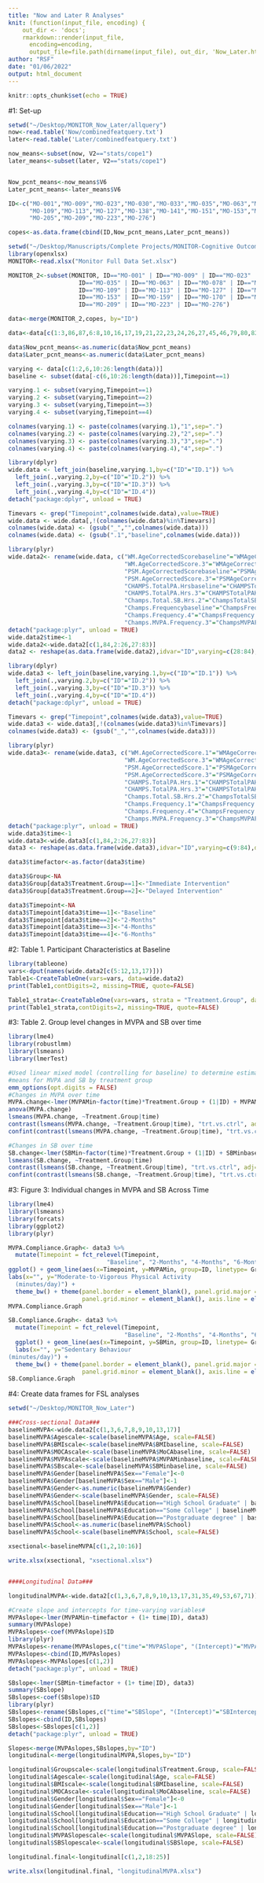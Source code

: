 ```yaml
---
title: "Now and Later R Analyses"
knit: (function(input_file, encoding) {
    out_dir <- 'docs';
    rmarkdown::render(input_file,
      encoding=encoding,
      output_file=file.path(dirname(input_file), out_dir, 'Now_Later.html'))})
author: "RSF"
date: "01/06/2022"
output: html_document
---
```


```r
knitr::opts_chunk$set(echo = TRUE)
```

#1: Set-up
```r
setwd("~/Desktop/MONITOR_Now_Later/allquery")
now<-read.table('Now/combinedfeatquery.txt')
later<-read.table('Later/combinedfeatquery.txt')

now_means<-subset(now, V2=="stats/cope1")
later_means<-subset(later, V2=="stats/cope1")


Now_pcnt_means<-now_means$V6
Later_pcnt_means<-later_means$V6

ID<-c("MO-001","MO-009","MO-023","MO-030","MO-033","MO-035","MO-063","MO-078","MO-095","MO-101","MO-106",
      "MO-109","MO-113","MO-127","MO-138","MO-141","MO-151","MO-153","MO-159","MO-170","MO-188","MO-190",
      "MO-205","MO-209","MO-223","MO-276")

copes<-as.data.frame(cbind(ID,Now_pcnt_means,Later_pcnt_means))

setwd("~/Desktop/Manuscripts/Complete Projects/MONITOR-Cognitive Outcomes/MONITOR-Data Analyses Original")
library(openxlsx)
MONITOR<-read.xlsx("Monitor Full Data Set.xlsx")

MONITOR_2<-subset(MONITOR, ID=="MO-001" | ID=="MO-009" | ID=="MO-023" | ID=="MO-030" | ID=="MO-033" |
                    ID=="MO-035" | ID=="MO-063" | ID=="MO-078" | ID=="MO-095" | ID=="MO-101" | ID=="MO-106" |
                    ID=="MO-109" | ID=="MO-113" | ID=="MO-127" | ID=="MO-138" | ID=="MO-141" | ID=="MO-151" | 
                    ID=="MO-153" | ID=="MO-159" | ID=="MO-170" | ID=="MO-188" | ID=="MO-190" | ID=="MO-205" |
                    ID=="MO-209" | ID=="MO-223" | ID=="MO-276")

data<-merge(MONITOR_2,copes, by="ID")

data<-data[c(1:3,86,87,6:8,10,16,17,19,21,22,23,24,26,27,45,46,79,80,82:85,20)]

data$Now_pcnt_means<-as.numeric(data$Now_pcnt_means)
data$Later_pcnt_means<-as.numeric(data$Later_pcnt_means)

varying <- data[c(1:2,6,10:26:length(data))]
baseline <- subset(data[-c(6,10:26:length(data))],Timepoint==1)

varying.1 <- subset(varying,Timepoint==1)
varying.2 <- subset(varying,Timepoint==2)
varying.3 <- subset(varying,Timepoint==3)
varying.4 <- subset(varying,Timepoint==4)

colnames(varying.1) <- paste(colnames(varying.1),"1",sep=".")
colnames(varying.2) <- paste(colnames(varying.2),"2",sep=".")
colnames(varying.3) <- paste(colnames(varying.3),"3",sep=".")
colnames(varying.4) <- paste(colnames(varying.4),"4",sep=".")

library(dplyr)
wide.data <- left_join(baseline,varying.1,by=c("ID"="ID.1")) %>% 
  left_join(.,varying.2,by=c("ID"="ID.2")) %>% 
  left_join(.,varying.3,by=c("ID"="ID.3")) %>%
  left_join(.,varying.4,by=c("ID"="ID.4"))
detach("package:dplyr", unload = TRUE)

Timevars <- grep("Timepoint",colnames(wide.data),value=TRUE)
wide.data <- wide.data[,!(colnames(wide.data)%in%Timevars)]
colnames(wide.data) <- (gsub("_","",colnames(wide.data)))
colnames(wide.data) <- (gsub(".1","baseline",colnames(wide.data)))

library(plyr)
wide.data2<- rename(wide.data, c("WM.AgeCorrectedScorebaseline"="WMAgeCorrectedScorebaseline","WM.AgeCorrectedScore.2"="WMAgeCorrectedScore.2",
                                 "WM.AgeCorrectedScore.3"="WMAgeCorrectedScore.3", "WM.AgeCorrectedScore.4"="WMAgeCorrectedScore.4",
                                 "PSM.AgeCorrectedScorebaseline"="PSMAgeCorrectedScorebaseline","PSM.AgeCorrectedScore.2"="PSMAgeCorrectedScore.2",
                                 "PSM.AgeCorrectedScore.3"="PSMAgeCorrectedScore.3", "PSM.AgeCorrectedScore.4"="PSMAgeCorrectedScore.4",
                                 "CHAMPS.TotalPA.Hrsbaseline"="CHAMPSTotalPAHrsbaseline","CHAMPS.TotalPA.Hrs.2"="CHAMPSTotalPAHrs.2",
                                 "CHAMPS.TotalPA.Hrs.3"="CHAMPSTotalPAHrs.3","CHAMPS.TotalPA.Hrs.4"="CHAMPSTotalPAHrs.4","Champs.Total.SB.Hrsbaseline"="ChampsTotalSBHrsbaseline",
                                 "Champs.Total.SB.Hrs.2"="ChampsTotalSBHrs.2","Champs.Total.SB.Hrs.3"="ChampsTotalSBHrs.3","Champs.Total.SB.Hrs.4"="ChampsTotalSBHrs.4",
                                 "Champs.Frequencybaseline"="ChampsFrequencybaseline", "Champs.Frequency.2"="ChampsFrequency.2", "Champs.Frequency.3"="ChampsFrequency.3",
                                 "Champs.Frequency.4"="ChampsFrequency.4","Champs.MVPA.Frequencybaseline"="ChampsMVPAFrequencybaseline","Champs.MVPA.Frequency.2"="ChampsMVPAFrequency.2",
                                 "Champs.MVPA.Frequency.3"="ChampsMVPAFrequency.3", "Champs.MVPA.Frequency.4"="ChampsMVPAFrequency.4"))
detach("package:plyr", unload = TRUE)
wide.data2$time<-1
wide.data2<-wide.data2[c(1,84,2:26,27:83)]
data2 <- reshape(as.data.frame(wide.data2),idvar="ID",varying=c(28:84),direction="long",sep=".") 

library(dplyr)
wide.data3 <- left_join(baseline,varying.1,by=c("ID"="ID.1")) %>% 
  left_join(.,varying.2,by=c("ID"="ID.2")) %>% 
  left_join(.,varying.3,by=c("ID"="ID.3")) %>%
  left_join(.,varying.4,by=c("ID"="ID.4"))
detach("package:dplyr", unload = TRUE)

Timevars <- grep("Timepoint",colnames(wide.data3),value=TRUE)
wide.data3 <- wide.data3[,!(colnames(wide.data3)%in%Timevars)]
colnames(wide.data3) <- (gsub("_","",colnames(wide.data3)))

library(plyr)
wide.data3<- rename(wide.data3, c("WM.AgeCorrectedScore.1"="WMAgeCorrectedScore.1","WM.AgeCorrectedScore.2"="WMAgeCorrectedScore.2",
                                 "WM.AgeCorrectedScore.3"="WMAgeCorrectedScore.3", "WM.AgeCorrectedScore.4"="WMAgeCorrectedScore.4",
                                 "PSM.AgeCorrectedScore.1"="PSMAgeCorrectedScore.1","PSM.AgeCorrectedScore.2"="PSMAgeCorrectedScore.2",
                                 "PSM.AgeCorrectedScore.3"="PSMAgeCorrectedScore.3", "PSM.AgeCorrectedScore.4"="PSMAgeCorrectedScore.4",
                                 "CHAMPS.TotalPA.Hrs.1"="CHAMPSTotalPAHrs.1","CHAMPS.TotalPA.Hrs.2"="CHAMPSTotalPAHrs.2",
                                 "CHAMPS.TotalPA.Hrs.3"="CHAMPSTotalPAHrs.3","CHAMPS.TotalPA.Hrs.4"="CHAMPSTotalPAHrs.4","Champs.Total.SB.Hrs.1"="ChampsTotalSBHrs.1",
                                 "Champs.Total.SB.Hrs.2"="ChampsTotalSBHrs.2","Champs.Total.SB.Hrs.3"="ChampsTotalSBHrs.3","Champs.Total.SB.Hrs.4"="ChampsTotalSBHrs.4",
                                 "Champs.Frequency.1"="ChampsFrequency.1", "Champs.Frequency.2"="ChampsFrequency.2", "Champs.Frequency.3"="ChampsFrequency.3",
                                 "Champs.Frequency.4"="ChampsFrequency.4","Champs.MVPA.Frequency.1"="ChampsMVPAFrequency.1","Champs.MVPA.Frequency.2"="ChampsMVPAFrequency.2",
                                 "Champs.MVPA.Frequency.3"="ChampsMVPAFrequency.3", "Champs.MVPA.Frequency.4"="ChampsMVPAFrequency.4"))
detach("package:plyr", unload = TRUE)
wide.data3$time<-1
wide.data3<-wide.data3[c(1,84,2:26,27:83)]
data3 <- reshape(as.data.frame(wide.data3),idvar="ID",varying=c(9:84),direction="long",sep=".") 

data3$timefactor<-as.factor(data3$time)

data3$Group<-NA
data3$Group[data3$Treatment.Group==1]<-"Immediate Intervention"
data3$Group[data3$Treatment.Group==2]<-"Delayed Intervention"

data3$Timepoint<-NA
data3$Timepoint[data3$time==1]<-"Baseline"
data3$Timepoint[data3$time==2]<-"2-Months"
data3$Timepoint[data3$time==3]<-"4-Months"
data3$Timepoint[data3$time==4]<-"6-Months"
```


#2: Table 1. Participant Characteristics at Baseline
```r
library(tableone)
vars<-dput(names(wide.data2[c(5:12,13,17)]))
Table1<-CreateTableOne(vars=vars, data=wide.data2)
print(Table1,contDigits=2, missing=TRUE, quote=FALSE)

Table1_strata<-CreateTableOne(vars=vars, strata = "Treatment.Group", data=wide.data2)
print(Table1_strata,contDigits=2, missing=TRUE, quote=FALSE)
```


#3: Table 2. Group level changes in MVPA and SB over time
```r
library(lme4)
library(robustlmm)
library(lsmeans)
library(lmerTest)

#Used linear mixed model (controlling for baseline) to determine estimated marginal
#means for MVPA and SB by treatment group
emm_options(opt.digits = FALSE)
#Changes in MVPA over time
MVPA.change<-lmer(MVPAMin~factor(time)*Treatment.Group + (1|ID) + MVPAMinbaseline,data2)
anova(MVPA.change)
lsmeans(MVPA.change, ~Treatment.Group|time)
contrast(lsmeans(MVPA.change, ~Treatment.Group|time), "trt.vs.ctrl", adj="none")
confint(contrast(lsmeans(MVPA.change, ~Treatment.Group|time), "trt.vs.ctrl", adj="none"))

#Changes in SB over time
SB.change<-lmer(SBMin~factor(time)*Treatment.Group + (1|ID) + SBMinbaseline,data2)
lsmeans(SB.change, ~Treatment.Group|time)
contrast(lsmeans(SB.change, ~Treatment.Group|time), "trt.vs.ctrl", adj="none")
confint(contrast(lsmeans(SB.change, ~Treatment.Group|time), "trt.vs.ctrl", adj="none"))
```


#3: Figure 3: Individual changes in MVPA and SB Across Time
```r

library(lme4)
library(lsmeans)
library(forcats)
library(ggplot2)
library(plyr)

MVPA.Compliance.Graph<- data3 %>%
  mutate(Timepoint = fct_relevel(Timepoint, 
                            "Baseline", "2-Months", "4-Months", "6-Months")) %>%
ggplot() + geom_line(aes(x=Timepoint, y=MVPAMin, group=ID, linetype= Group)) +
labs(x="", y="Moderate-to-Vigorous Physical Activity 
  (minutes/day)") +
  theme_bw() + theme(panel.border = element_blank(), panel.grid.major = element_blank(),
                     panel.grid.minor = element_blank(), axis.line = element_line(colour = "black"))
MVPA.Compliance.Graph

SB.Compliance.Graph<- data3 %>%
  mutate(Timepoint = fct_relevel(Timepoint, 
                                 "Baseline", "2-Months", "4-Months", "6-Months")) %>%
  ggplot() + geom_line(aes(x=Timepoint, y=SBMin, group=ID, linetype= Group)) +
  labs(x="", y="Sedentary Behaviour 
(minutes/day)") +
  theme_bw() + theme(panel.border = element_blank(), panel.grid.major = element_blank(),
                     panel.grid.minor = element_blank(), axis.line = element_line(colour = "black")) + ylim(400,1100)
SB.Compliance.Graph
```


#4: Create data frames for FSL analyses
```r
setwd("~/Desktop/MONITOR_Now_Later")

###Cross-sectional Data###
baselineMVPA<-wide.data2[c(1,3,6,7,8,9,10,13,17)]
baselineMVPA$Agescale<-scale(baselineMVPA$Age, scale=FALSE)
baselineMVPA$BMIscale<-scale(baselineMVPA$BMIbaseline, scale=FALSE)
baselineMVPA$MOCAscale<-scale(baselineMVPA$MoCAbaseline, scale=FALSE)
baselineMVPA$MVPAscale<-scale(baselineMVPA$MVPAMinbaseline, scale=FALSE)
baselineMVPA$SBscale<-scale(baselineMVPA$SBMinbaseline, scale=FALSE)
baselineMVPA$Gender[baselineMVPA$Sex=="Female"]<-0
baselineMVPA$Gender[baselineMVPA$Sex=="Male"]<-1
baselineMVPA$Gender<-as.numeric(baselineMVPA$Gender)
baselineMVPA$Gender<-scale(baselineMVPA$Gender, scale=FALSE)
baselineMVPA$School[baselineMVPA$Education=="High School Graduate" | baselineMVPA$Education=="High Scool Graduate"]<-1
baselineMVPA$School[baselineMVPA$Education=="Some College" | baselineMVPA$Education=="Associates Degree"]<-2
baselineMVPA$School[baselineMVPA$Education=="Postgraduate degree" | baselineMVPA$Education=="Bachelors degree"]<-3
baselineMVPA$School<-as.numeric(baselineMVPA$School)
baselineMVPA$School<-scale(baselineMVPA$School, scale=FALSE)

xsectional<-baselineMVPA[c(1,2,10:16)]

write.xlsx(xsectional, "xsectional.xlsx")


####Longitudinal Data###

longitudinalMVPA<-wide.data2[c(1,3,6,7,8,9,10,13,17,31,35,49,53,67,71)]

#Create slope and intercepts for time-varying variables#
MVPAslope<-lmer(MVPAMin~timefactor + (1+ time|ID), data3)
summary(MVPAslope)
MVPAslopes<-coef(MVPAslope)$ID
library(plyr)
MVPAslopes<-rename(MVPAslopes,c("time"="MVPASlope", "(Intercept)"="MVPAIntercept"))
MVPAslopes<-cbind(ID,MVPAslopes)
MVPAslopes<-MVPAslopes[c(1,2)]
detach("package:plyr", unload = TRUE)

SBslope<-lmer(SBMin~timefactor + (1+ time|ID), data3)
summary(SBslope)
SBslopes<-coef(SBslope)$ID
library(plyr)
SBslopes<-rename(SBslopes,c("time"="SBSlope", "(Intercept)"="SBIntercept"))
SBslopes<-cbind(ID,SBslopes)
SBslopes<-SBslopes[c(1,2)]
detach("package:plyr", unload = TRUE)

Slopes<-merge(MVPAslopes,SBslopes,by="ID")
longitudinal<-merge(longitudinalMVPA,Slopes,by="ID")

longitudinal$Groupscale<-scale(longitudinal$Treatment.Group, scale=FALSE)
longitudinal$Agescale<-scale(longitudinal$Age, scale=FALSE)
longitudinal$BMIscale<-scale(longitudinal$BMIbaseline, scale=FALSE)
longitudinal$MOCAscale<-scale(longitudinal$MoCAbaseline, scale=FALSE)
longitudinal$Gender[longitudinal$Sex=="Female"]<-0
longitudinal$Gender[longitudinal$Sex=="Male"]<-1
longitudinal$School[longitudinal$Education=="High School Graduate" | longitudinal$Education=="High Scool Graduate"]<-1
longitudinal$School[longitudinal$Education=="Some College" | longitudinal$Education=="Associates Degree"]<-2
longitudinal$School[longitudinal$Education=="Postgraduate degree" | longitudinal$Education=="Bachelors degree"]<-3
longitudinal$MVPASlopescale<-scale(longitudinal$MVPASlope, scale=FALSE)
longitudinal$SBSlopescale<-scale(longitudinal$SBSlope, scale=FALSE)

longitudinal.final<-longitudinal[c(1,2,18:25)]

write.xlsx(longitudinal.final, "longitudinalMVPA.xlsx")
```